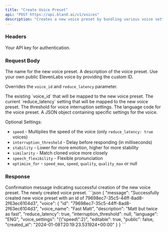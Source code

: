 ```yaml
---
title: "Create Voice Preset"
api: "POST https://api.bland.ai/v1/voices"
description: "Creates a new voice preset by bundling various voice settings into one entity."
---
```


### Headers

<ParamField header="authorization" type="string" required>
  Your API key for authentication.
</ParamField>

### Request Body

<ParamField body="voice_name" type="string" required>
  The name for the new voice preset.
</ParamField>

<ParamField body="description" type="string">
  A description of the voice preset.
</ParamField>

<ParamField body="custom_id" type="string">
  Use your own public ElevenLabs voice by providing the custom ID.

  Overrides the `voice_id` and `reduce_latency` parameter.
</ParamField>

<ParamField body="voice_id" type="integer">
  The existing `voice_id` that will be mapped to the new voice preset.
</ParamField>

<ParamField body="reduce_latency" type="boolean">
  The current `reduce_latency` setting that will be mapped to the new voice preset.
</ParamField>

<ParamField body="interruption_threshold" type="integer" default={50}>
  The threshold for voice interruption settings.
</ParamField>

<ParamField body="language" type="string">
  The language code for the voice preset.
</ParamField>

<ParamField body="voice_settings" type="object">
  A JSON object containing specific settings for the voice.

  Optional Settings:
  - `speed` - Multiplies the speed of the voice (only `reduce_latency: true` voices)
  - `interruption_threshold` - Delay before responding (in milliseconds)
  - `stability` - Lower for more emotion, higher for more stability
  - `similarity` - Match cloned voice more closely
  - `speech_flexibility` - Flexible pronunciation
  - `optimize_for` - `speed_max`, `speed`, `quality`, `quality_max` or null
</ParamField>

### Response

<ResponseField type="string" name="message">
    Confirmation message indicating successful creation of the new voice preset.
</ResponseField>

<ResponseField type="object" name="voice">
    The newly created voice preset.
</ResponseField>

<ResponseExample>
```json
{
    "message": "Successfully created new voice preset with an id of 79698ec7-35c5-44ff-8ad8-2f63ec6104d3",
    "voice": {
        "id": "79698ec7-35c5-44ff-8ad8-2f63ec6104d3",
        "voice_name": "Fast Matt",
        "description": "Matt but twice as fast",
        "reduce_latency": true,
        "interruption_threshold": null,
        "language": "ENG",
        "voice_settings": "{\"speed\":2}",
        "editable": true,
        "public": false,
        "created_at": "2024-01-08T20:19:23.531924+00:00"
    }
}
```
</ResponseExample>


